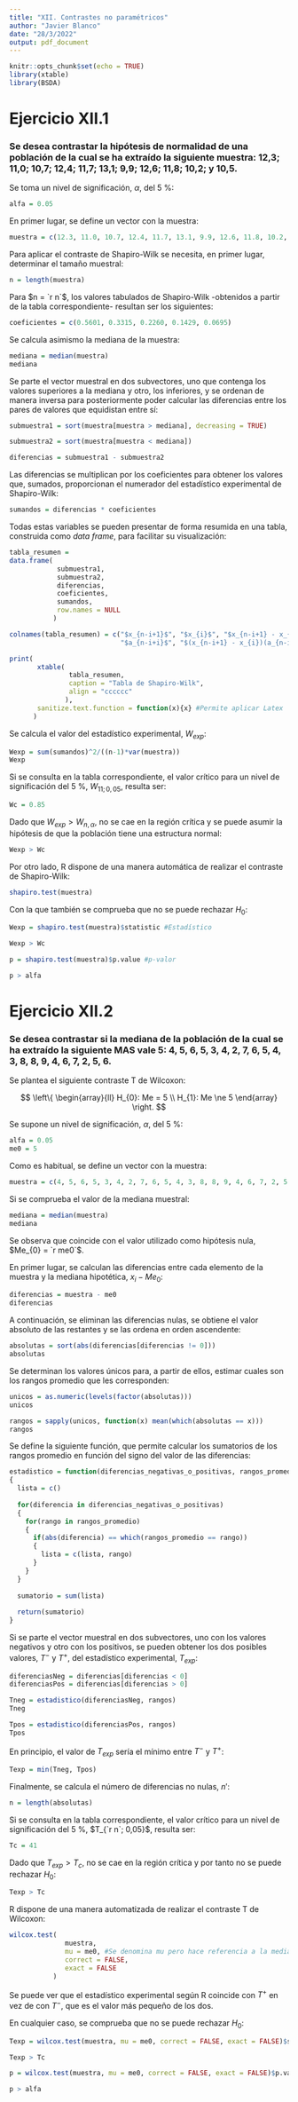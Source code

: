 ```yaml
---
title: "XII. Contrastes no paramétricos"
author: "Javier Blanco"
date: "28/3/2022"
output: pdf_document
---
```


```r
knitr::opts_chunk$set(echo = TRUE)
library(xtable)
library(BSDA)
```

# Ejercicio XII.1

### Se desea contrastar la hipótesis de normalidad de una población de la cual se ha extraído la siguiente muestra: 12,3; 11,0; 10,7; 12,4; 11,7; 13,1; 9,9; 12,6; 11,8; 10,2; y 10,5.

Se toma un nivel de significación, $\alpha$, del 5 %:

```r
alfa = 0.05
```

En primer lugar, se define un vector con la muestra:

```r
muestra = c(12.3, 11.0, 10.7, 12.4, 11.7, 13.1, 9.9, 12.6, 11.8, 10.2, 10.5)
```

Para aplicar el contraste de Shapiro-Wilk se necesita, en primer lugar, determinar el tamaño muestral:

```r
n = length(muestra)
```

Para $n = `r n`$, los valores tabulados de Shapiro-Wilk -obtenidos a partir de la tabla correspondiente- resultan ser los siguientes:

```r
coeficientes = c(0.5601, 0.3315, 0.2260, 0.1429, 0.0695)
```

Se calcula asimismo la mediana de la muestra:

```r
mediana = median(muestra)
mediana
```

Se parte el vector muestral en dos subvectores, uno que contenga los valores superiores a la mediana y otro, los inferiores, y se ordenan de manera inversa para posteriormente poder calcular las diferencias entre los pares de valores que equidistan entre sí:

```r
submuestra1 = sort(muestra[muestra > mediana], decreasing = TRUE)

submuestra2 = sort(muestra[muestra < mediana])

diferencias = submuestra1 - submuestra2
```

Las diferencias se multiplican por los coeficientes para obtener los valores que, sumados, proporcionan el numerador del estadístico experimental de Shapiro-Wilk:

```r
sumandos = diferencias * coeficientes
```

Todas estas variables se pueden presentar de forma resumida en una tabla, construida como *data frame*, para facilitar su visualización:

```r
tabla_resumen = 
data.frame(
            submuestra1,
            submuestra2, 
            diferencias,
            coeficientes,
            sumandos,
            row.names = NULL
           )

colnames(tabla_resumen) = c("$x_{n-i+1}$", "$x_{i}$", "$x_{n-i+1} - x_{i}$", 
                            "$a_{n-i+i}$", "$(x_{n-i+1} - x_{i})(a_{n-i+i})$")

print(
       xtable(
               tabla_resumen,
               caption = "Tabla de Shapiro-Wilk",
               align = "cccccc"
              ),
       sanitize.text.function = function(x){x} #Permite aplicar Latex
      )
```

Se calcula el valor del estadístico experimental, $W_{exp}$:

```r
Wexp = sum(sumandos)^2/((n-1)*var(muestra))
Wexp
```

Si se consulta en la tabla correspondiente, el valor crítico para un nivel de significación del 5 %, $W_{11; 0,05}$, resulta ser:

```r
Wc = 0.85
```

Dado que $W_{exp} > W_{n, \alpha}$, no se cae en la región crítica y se puede asumir la hipótesis de que la población tiene una estructura normal:

```r
Wexp > Wc
```

Por otro lado, R dispone de una manera automática de realizar el contraste de Shapiro-Wilk:

```r
shapiro.test(muestra)
```

Con la que también se comprueba que no se puede rechazar $H_{0}$:

```r
Wexp = shapiro.test(muestra)$statistic #Estadístico

Wexp > Wc

p = shapiro.test(muestra)$p.value #p-valor

p > alfa
```

# Ejercicio XII.2

### Se desea contrastar si la mediana de la población de la cual se ha extraído la siguiente MAS vale 5: 4, 5, 6, 5, 3, 4, 2, 7, 6, 5, 4, 3, 8, 8, 9, 4, 6, 7, 2, 5, 6.

Se plantea el siguiente contraste T de Wilcoxon:

$$
\left\{
  \begin{array}{ll} 
    H_{0}: Me = 5 \\
    H_{1}: Me \ne 5
  \end{array}
\right.
$$

Se supone un nivel de significación, $\alpha$, del 5 %:

```r
alfa = 0.05
me0 = 5
```

Como es habitual, se define un vector con la muestra:

```r
muestra = c(4, 5, 6, 5, 3, 4, 2, 7, 6, 5, 4, 3, 8, 8, 9, 4, 6, 7, 2, 5, 6)
```

Si se comprueba el valor de la mediana muestral:

```r
mediana = median(muestra)
mediana
```

Se observa que coincide con el valor utilizado como hipótesis nula, $Me_{0} = `r me0`$.

En primer lugar, se calculan las diferencias entre cada elemento de la muestra y la mediana hipotética, $x_{i}-Me_{0}$:

```r
diferencias = muestra - me0
diferencias
```

A continuación, se eliminan las diferencias nulas, se obtiene el valor absoluto de las restantes y se las ordena en orden ascendente:

```r
absolutas = sort(abs(diferencias[diferencias != 0]))
absolutas
```

Se determinan los valores únicos para, a partir de ellos, estimar cuales son los rangos promedio que les corresponden:

```r
unicos = as.numeric(levels(factor(absolutas)))
unicos

rangos = sapply(unicos, function(x) mean(which(absolutas == x)))
rangos
```

Se define la siguiente función, que permite calcular los sumatorios de los rangos promedio en función del signo del valor de las diferencias:

```r
estadistico = function(diferencias_negativas_o_positivas, rangos_promedio)
{
  lista = c()
  
  for(diferencia in diferencias_negativas_o_positivas)
  {
    for(rango in rangos_promedio)
    {
      if(abs(diferencia) == which(rangos_promedio == rango))
      {
        lista = c(lista, rango)
      } 
    }
  }
  
  sumatorio = sum(lista)
  
  return(sumatorio)
}
```

Si se parte el vector muestral en dos subvectores, uno con los valores negativos y otro con los positivos, se pueden obtener los dos posibles valores, $T^{-}$ y $T^{+}$, del estadístico experimental, $T_{exp}$:

```r
diferenciasNeg = diferencias[diferencias < 0]
diferenciasPos = diferencias[diferencias > 0]

Tneg = estadistico(diferenciasNeg, rangos)
Tneg

Tpos = estadistico(diferenciasPos, rangos)
Tpos
```

En principio, el valor de $T_{exp}$ sería el mínimo entre $T^{-}$ y $T^{+}$:

```r
Texp = min(Tneg, Tpos)
```

Finalmente, se calcula el número de diferencias no nulas, $n'$:

```r
n = length(absolutas)
```

Si se consulta en la tabla correspondiente, el valor crítico para un nivel de significación del 5 %, $T_{`r n`; 0,05}$, resulta ser:

```r
Tc = 41
```

Dado que $T_{exp} > T_{c}$, no se cae en la región crítica y por tanto no se puede rechazar $H_{0}$:

```r
Texp > Tc
```

R dispone de una manera automatizada de realizar el contraste T de Wilcoxon:

```r
wilcox.test(
              muestra, 
              mu = me0, #Se denomina mu pero hace referencia a la mediana
              correct = FALSE,
              exact = FALSE
           ) 
```

Se puede ver que el estadístico experimental según R coincide con $T^{+}$ en vez de con $T^{-}$, que es el valor más pequeño de los dos. 

En cualquier caso, se comprueba que no se puede rechazar $H_{0}$:

```r
Texp = wilcox.test(muestra, mu = me0, correct = FALSE, exact = FALSE)$statistic 

Texp > Tc

p = wilcox.test(muestra, mu = me0, correct = FALSE, exact = FALSE)$p.value

p > alfa
```

